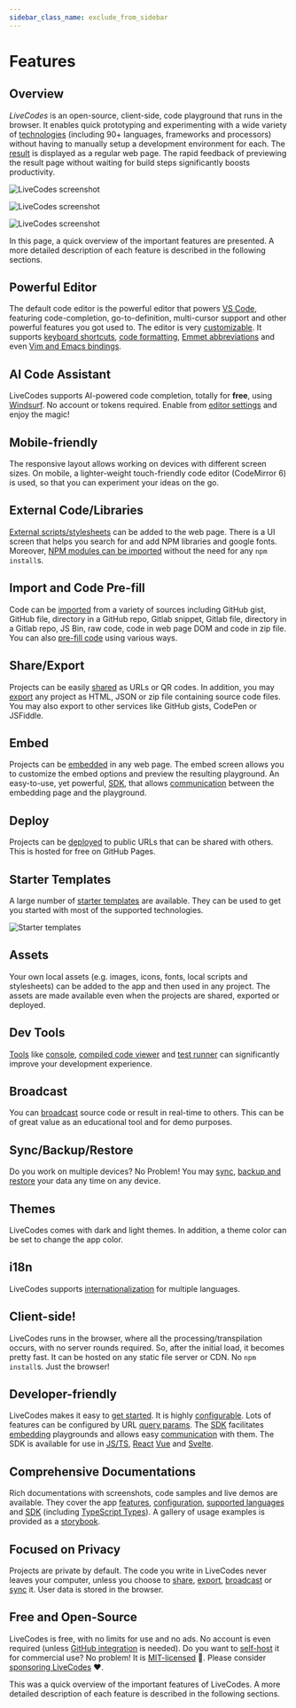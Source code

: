 ```yaml
---
sidebar_class_name: exclude_from_sidebar
---
```


# Features

## Overview

_LiveCodes_ is an open-source, client-side, code playground that runs in the browser. It enables quick prototyping and experimenting with a wide variety of [technologies](../languages/index.mdx) (including 90+ languages, frameworks and processors) without having to manually setup a development environment for each. The [result](./result.mdx) is displayed as a regular web page. The rapid feedback of previewing the result page without waiting for build steps significantly boosts productivity.

![LiveCodes screenshot](../../static/img/screenshots/features-1.jpg)

![LiveCodes screenshot](../../static/img/screenshots/features-2.jpg)

![LiveCodes screenshot](../../static/img/screenshots/features-3.jpg)

In this page, a quick overview of the important features are presented. A more detailed description of each feature is described in the following sections.

## Powerful Editor

The default code editor is the powerful editor that powers [VS Code](https://code.visualstudio.com/), featuring code-completion, go-to-definition, multi-cursor support and other powerful features you got used to. The editor is very [customizable](./editor-settings.mdx). It supports [keyboard shortcuts](./keyboard-shortcuts.mdx), [code formatting](./code-format.mdx), [Emmet abbreviations](./editor-settings.mdx#emmet) and even [Vim and Emacs bindings](./editor-settings.mdx#editor-modes).

## AI Code Assistant

LiveCodes supports AI-powered code completion, totally for **free**, using [Windsurf](https://windsurf.com/). No account or tokens required. Enable from [editor settings](./ai.mdx#ui) and enjoy the magic!

## Mobile-friendly

The responsive layout allows working on devices with different screen sizes. On mobile, a lighter-weight touch-friendly code editor (CodeMirror 6) is used, so that you can experiment your ideas on the go.

## External Code/Libraries

[External scripts/stylesheets](./external-resources.mdx) can be added to the web page. There is a UI screen that helps you search for and add NPM libraries and google fonts. Moreover, [NPM modules can be imported](./module-resolution.mdx) without the need for any `npm install`s.

## Import and Code Pre-fill

Code can be [imported](./import.mdx) from a variety of sources including GitHub gist, GitHub file, directory in a GitHub repo, Gitlab snippet, Gitlab file, directory in a Gitlab repo, JS Bin, raw code, code in web page DOM and code in zip file. You can also [pre-fill code](./code-prefill.mdx) using various ways.

## Share/Export

Projects can be easily [shared](./share.mdx) as URLs or QR codes. In addition, you may [export](./export.mdx) any project as HTML, JSON or zip file containing source code files. You may also export to other services like GitHub gists, CodePen or JSFiddle.

## Embed

Projects can be [embedded](./embeds.mdx) in any web page. The embed screen allows you to customize the embed options and preview the resulting playground. An easy-to-use, yet powerful, [SDK](../sdk/index.mdx), that allows [communication](../sdk/js-ts.mdx#sdk-methods) between the embedding page and the playground.

## Deploy

Projects can be [deployed](./deploy.mdx) to public URLs that can be shared with others. This is hosted for free on GitHub Pages.

## Starter Templates

A large number of [starter templates](./templates.mdx) are available. They can be used to get you started with most of the supported technologies.

![Starter templates](../../static/img/screenshots/templates-1.jpg)

## Assets

Your own local assets (e.g. images, icons, fonts, local scripts and stylesheets) can be added to the app and then used in any project. The assets are made available even when the projects are shared, exported or deployed.

## Dev Tools

[Tools](./tools-pane.mdx) like [console](./console.mdx), [compiled code viewer](./compiled-code.mdx) and [test runner](./tests.mdx) can significantly improve your development experience.

## Broadcast

You can [broadcast](./broadcast.mdx) source code or result in real-time to others. This can be of great value as an educational tool and for demo purposes.

## Sync/Backup/Restore

Do you work on multiple devices? No Problem! You may [sync](./sync.mdx), [backup and restore](./backup-restore.mdx) your data any time on any device.

## Themes

LiveCodes comes with dark and light themes. In addition, a theme color can be set to change the app color.

## i18n

LiveCodes supports [internationalization](./i18n.mdx) for multiple languages.

## Client-side!

LiveCodes runs in the browser, where all the processing/transpilation occurs, with no server rounds required. So, after the initial load, it becomes pretty fast. It can be hosted on any static file server or CDN. No `npm install`s. Just the browser!

## Developer-friendly

LiveCodes makes it easy to [get started](../getting-started.mdx). It is highly [configurable](../configuration/index.mdx). Lots of features can be configured by URL [query params](../configuration/query-params.mdx). The [SDK](../sdk/index.mdx) facilitates [embedding](./embeds.mdx) playgrounds and allows easy [communication](../sdk/js-ts.mdx#sdk-methods) with them. The SDK is available for use in [JS/TS](../sdk/js-ts.mdx), [React](../sdk/react.mdx) [Vue](../sdk/vue.mdx) and [Svelte](../sdk/svelte.mdx).

## Comprehensive Documentations

Rich documentations with screenshots, code samples and live demos are available. They cover the app [features](../features/index.mdx), [configuration](../configuration/index.mdx), [supported languages](../languages/index.mdx) and [SDK](../sdk/index.mdx) (including [TypeScript Types](../api/globals.md)). A gallery of usage examples is provided as a [storybook](pathname:///../stories).

## Focused on Privacy

Projects are private by default. The code you write in LiveCodes never leaves your computer, unless you choose to [share](./share.mdx), [export](./export.mdx), [broadcast](./broadcast.mdx) or [sync](./sync.mdx) it. User data is stored in the browser.

## Free and Open-Source

LiveCodes is free, with no limits for use and no ads.
No account is even required (unless [GitHub integration](./github-integration.mdx) is needed).
Do you want to [self-host](./self-hosting.mdx) it for commercial use? No problem! It is [MIT-licensed](../license.mdx) 🎉. Please consider [sponsoring LiveCodes](../sponsor.mdx) ❤.

This was a quick overview of the important features of LiveCodes. A more detailed description of each feature is described in the following sections.
